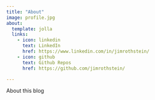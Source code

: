 ```yaml
---
title: "About"
image: profile.jpg
about:
  template: jolla
  links:
    - icon: linkedin
      text: LinkedIn
      href: https://www.linkedin.com/in/jimrothstein/
    - icon: github
      text: Github Repos
      href: https://github.com/jimrothstein/

---
```


About this blog
